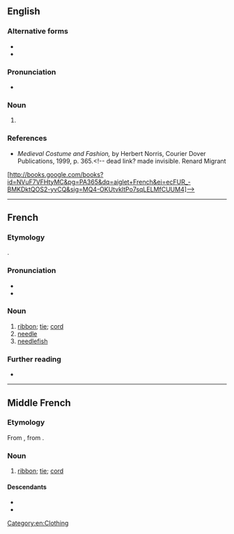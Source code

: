 ==English==

===Alternative forms===
* {{l|en|aglet}}
* {{l|en|aiglet}}

===Pronunciation===
* {{IPA|en|/ˌeɪɡwɪˈlɛt/}}

===Noun===
{{en-noun}}

# {{alt form|en|aiglet||metal tip on a ribbon or cord that facilitated lacing two parts of a garment together}}

===References===
* ''Medieval Costume and Fashion,'' by Herbert Norris, Courier Dover Publications, 1999, p. 365.<!-- dead link? made invisible. Renard Migrant
[http://books.google.com/books?id=NVuF7VFHtyMC&pg=PA365&dq=aiglet+French&ei=ecFUR_-BMKDktQOS2-yvCQ&sig=MQ4-OKUtvkltPo7sqLELMfCUUM4]-->

[[Category:en:Clothing]]

----

==French==

===Etymology===
{{suffix|fr|aiguille|ette}}.

===Pronunciation===
* {{IPA|fr|/e.ɡɥi.jɛt/}}
* {{audio|fr|LL-Q150 (fra)-Kiminou1-aiguillette.wav|Audio}}

===Noun===
{{fr-noun|f}}

# [[ribbon]]; [[tie]]; [[cord]]
# [[needle]]
# [[needlefish]]

===Further reading===
* {{R:TLFi}}

----

==Middle French==

===Etymology===
From {{inh|frm|fro|-}}, from {{suffix|frm|aiguille|ette}}.

===Noun===
{{frm-noun|f}}

# [[ribbon]]; [[tie]]; [[cord]]

====Descendants====
* {{desc|fr|aiguillette}}
* {{desc|en|aiglet}}